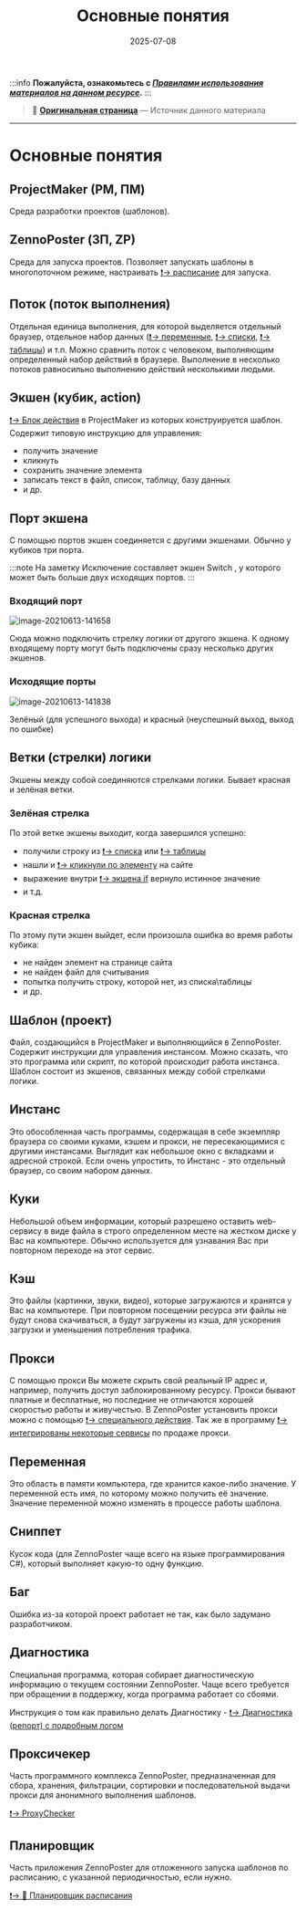 ﻿---
sidebar_position: 7
title: "Основные понятия"
description: "Конвертировано из HTML в MDX"
date: "2025-07-08"
converted: true
originalFile: "Основные понятия.txt"
targetUrl: "https://zennolab.atlassian.net/wiki/spaces/RU/pages/475693086"
---
:::info **Пожалуйста, ознакомьтесь с [*Правилами использования материалов на данном ресурсе*](../Disclaimer).**
:::

> 🔗 **[Оригинальная страница](https://zennolab.atlassian.net/wiki/spaces/RU/pages/475693086)** — Источник данного материала

_______________________________________________  
# Основные понятия

  

## ProjectMaker (PM, ПМ)

Среда разработки проектов (шаблонов).

  

## ZennoPoster (ЗП, ZP)

Среда для запуска проектов. Позволяет запускать шаблоны в многопоточном режиме, настраивать [❗→ расписание](/wiki/spaces/RU/pages/534086320 "/wiki/spaces/RU/pages/534086320") для запуска.

  

## Поток (поток выполнения)

Отдельная единица выполнения, для которой выделяется отдельный браузер, отдельное набор данных ([❗→ переменные](/wiki/spaces/RU/pages/735608872 "/wiki/spaces/RU/pages/735608872"), [❗→ списки](/wiki/spaces/RU/pages/534053375 "/wiki/spaces/RU/pages/534053375"), [❗→ таблицы](/wiki/spaces/RU/pages/735903776 "/wiki/spaces/RU/pages/735903776")) и т.п. 
Можно сравнить поток с человеком, выполняющим определенный набор действий в браузере. Выполнение в несколько потоков равносильно выполнению действий несколькими людьми.

  

## Экшен (кубик, action)

[❗→ Блок действия](https://zennolab.atlassian.net/wiki/spaces/RU/pages/486342706/ProjectMaker "https://zennolab.atlassian.net/wiki/spaces/RU/pages/486342706/ProjectMaker") в ProjectMaker из которых конструируется шаблон. Содержит типовую инструкцию для управления: 

- получить значение
- кликнуть
- сохранить значение элемента
- записать текст в файл, список, таблицу, базу данных
- и др.

  

## Порт экшена

С помощью портов экшен соединяется с другими экшенами.
Обычно у кубиков три порта.

:::note На заметку
Исключение составляет экшен Switch , у которого может быть больше двух исходящих портов.
:::

### Входящий порт

![image-20210613-141658](./assets/Основные_понятия/Основные_понятия_pic1.png)



Сюда можно подключить стрелку логики от другого экшена.
К одному входящему порту могут быть подключены сразу несколько других экшенов.

### Исходящие порты

![image-20210613-141838](./assets/Основные_понятия/Основные_понятия_pic2.png)



Зелёный (для успешного выхода) и красный (неуспешный выход, выход по ошибке)

  

## Ветки (стрелки) логики

Экшены между собой соединяются стрелками логики. Бывает красная и зелёная ветки.

### Зелёная стрелка

По этой ветке экшены выходит, когда завершился успешно:

- получили строку из [❗→ списка](/wiki/spaces/RU/pages/534053375 "/wiki/spaces/RU/pages/534053375") или [❗→ таблицы](/wiki/spaces/RU/pages/735903776 "/wiki/spaces/RU/pages/735903776")
- нашли и [❗→ кликнули по элементу](/wiki/spaces/RU/pages/534020211 "/wiki/spaces/RU/pages/534020211") на сайте
- выражение внутри [❗→ экшена if](/wiki/spaces/RU/pages/534315151 "/wiki/spaces/RU/pages/534315151") вернуло истинное значение
- и т.д.

### Красная стрелка

По этому пути экшен выйдет, если произошла ошибка во время работы кубика:

- не найден элемент на странице сайта
- не найден файл для считывания
- попытка получить строку, которой нет, из списка\таблицы
- и др.

  

## Шаблон (проект)

Файл, создающийся в ProjectMaker и выполняющийся в ZennoPoster. Содержит инструкции для управления инстансом. Можно сказать, что это программа или скрипт, по которой происходит работа инстанса.
Шаблон состоит из экшенов, связанных между собой стрелками логики.

  

## Инстанс

Это обособленная часть программы, содержащая в себе экземпляр браузера со своими куками, кэшем и прокси, не пересекающимися с другими инстансами. Выглядит как небольшое окно с вкладками и адресной строкой.
Если очень упростить, то Инстанс - это отдельный браузер, со своим набором данных.

  

## Куки

Небольшой объем информации, который разрешено оставить web-сервису в виде файла в строго определенном месте на жестком диске у Вас на компьютере. Обычно используется для узнавания Вас при повторном переходе на этот сервис.

  

## Кэш

Это файлы (картинки, звуки, видео), которые загружаются и хранятся у Вас на компьютере. При повторном посещении ресурса эти файлы не будут снова скачиваться, а будут загружены из кэша, для ускорения загрузки и уменьшения потребления трафика.

  

## Прокси

С помощью прокси Вы можете скрыть свой реальный IP адрес и, например, получить доступ заблокированному ресурсу. Прокси бывают платные и бесплатные, но последние не отличаются хорошей скоростью работы и живучестью.
В ZennoPoster установить прокси можно с помощью [❗→ специального действия](https://zennolab.atlassian.net/wiki/spaces/RU/pages/489324572#%D0%A3%D1%81%D1%82%D0%B0%D0%BD%D0%BE%D0%B2%D0%B8%D1%82%D1%8C-%D0%BF%D1%80%D0%BE%D0%BA%D1%81%D0%B8 "https://zennolab.atlassian.net/wiki/spaces/RU/pages/489324572#%D0%A3%D1%81%D1%82%D0%B0%D0%BD%D0%BE%D0%B2%D0%B8%D1%82%D1%8C-%D0%BF%D1%80%D0%BE%D0%BA%D1%81%D0%B8"). Так же в программу [❗→ интегрированы некоторые сервисы](/wiki/spaces/RU/pages/809140312 "/wiki/spaces/RU/pages/809140312") по продаже прокси.

  

## Переменная

Это область в памяти компьютера, где хранится какое-либо значение. У переменной есть имя, по которому можно получить её значение. Значение переменной можно изменять в процессе работы шаблона.

  

## Сниппет

Кусок кода (для ZennoPoster чаще всего на языке программирования C#), который выполняет какую-то одну функцию.

  

## Баг

Ошибка из-за которой проект работает не так, как было задумано разработчиком.

  

## Диагностика

Специальная программа, которая собирает диагностическую информацию о текущем состоянии ZennoPoster. Чаще всего требуется при обращении в поддержку, когда программа работает со сбоями.

Инструкция о том как правильно делать Диагностику - [❗→ Диагностика (репорт) с подробным логом](/wiki/spaces/RU/pages/870419658 "/wiki/spaces/RU/pages/870419658") 

  

## Проксичекер

Часть программного комплекса ZennoPoster, предназначенная для сбора, хранения, фильтрации, сортировки и последовательной выдачи прокси для анонимного выполнения шаблонов.

[❗→ ProxyChecker](/wiki/spaces/RU/pages/851705960 "/wiki/spaces/RU/pages/851705960") 

  

## Планировщик

Часть приложения ZennoPoster для отложенного запуска шаблонов по расписанию, с указанной периодичностью, если нужно.

[❗→ 📆 Планировщик расписания](/wiki/spaces/RU/pages/534086320 "/wiki/spaces/RU/pages/534086320")